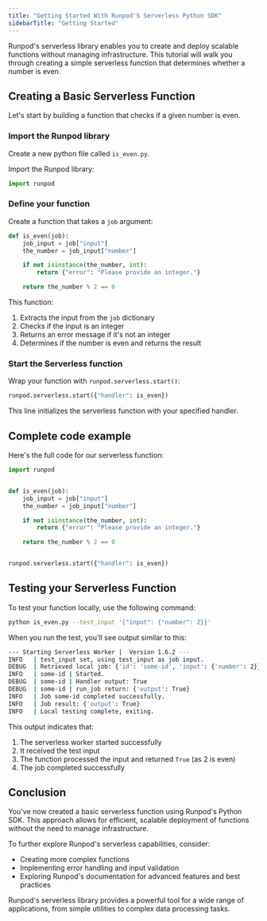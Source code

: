 ```yaml
---
title: "Getting Started With Runpod'S Serverless Python SDK"
sidebarTitle: "Getting Started"
---
```


Runpod's serverless library enables you to create and deploy scalable functions without managing infrastructure. This tutorial will walk you through creating a simple serverless function that determines whether a number is even.

## Creating a Basic Serverless Function

Let's start by building a function that checks if a given number is even.

### Import the Runpod library

Create a new python file called `is_even.py`.

Import the Runpod library:

```python is_even.py
import runpod
```

### Define your function

Create a function that takes a `job` argument:

```python is_even.py
def is_even(job):
    job_input = job["input"]
    the_number = job_input["number"]

    if not isinstance(the_number, int):
        return {"error": "Please provide an integer."}

    return the_number % 2 == 0
```

This function:

1. Extracts the input from the `job` dictionary
2. Checks if the input is an integer
3. Returns an error message if it's not an integer
4. Determines if the number is even and returns the result

### Start the Serverless function

Wrap your function with `runpod.serverless.start()`:

```python is_even.py
runpod.serverless.start({"handler": is_even})
```

This line initializes the serverless function with your specified handler.

## Complete code example

Here's the full code for our serverless function:

```python is_even.py
import runpod


def is_even(job):
    job_input = job["input"]
    the_number = job_input["number"]

    if not isinstance(the_number, int):
        return {"error": "Please provide an integer."}

    return the_number % 2 == 0


runpod.serverless.start({"handler": is_even})
```

## Testing your Serverless Function

To test your function locally, use the following command:

```bash
python is_even.py --test_input '{"input": {"number": 2}}'
```

When you run the test, you'll see output similar to this:

```bash
--- Starting Serverless Worker |  Version 1.6.2 ---
INFO   | test_input set, using test_input as job input.
DEBUG  | Retrieved local job: {'id': 'some-id', 'input': {'number': 2}}
INFO   | some-id | Started.
DEBUG  | some-id | Handler output: True
DEBUG  | some-id | run_job return: {'output': True}
INFO   | Job some-id completed successfully.
INFO   | Job result: {'output': True}
INFO   | Local testing complete, exiting.
```

This output indicates that:

1. The serverless worker started successfully
2. It received the test input
3. The function processed the input and returned `True` (as 2 is even)
4. The job completed successfully

## Conclusion

You've now created a basic serverless function using Runpod's Python SDK. This approach allows for efficient, scalable deployment of functions without the need to manage infrastructure.

To further explore Runpod's serverless capabilities, consider:

* Creating more complex functions
* Implementing error handling and input validation
* Exploring Runpod's documentation for advanced features and best practices

Runpod's serverless library provides a powerful tool for a wide range of applications, from simple utilities to complex data processing tasks.
